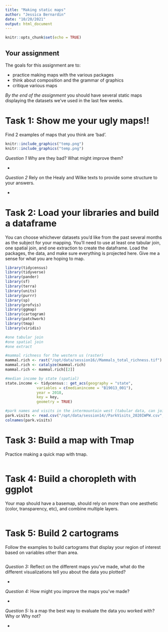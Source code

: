 ```yaml
---
title: "Making static maps"
author: "Jessica Bernardin"
date: "10/20/2021"
output: html_document
---
```


```r
knitr::opts_chunk$set(echo = TRUE)
```


## Your assignment

The goals for this assignment are to:

- practice making maps with the various packages
- think about composition and the grammar of graphics
- critique various maps

_By the end of the assignment_ you should have several static maps displaying the datasets we've used in the last few weeks.

# Task 1: Show me your ugly maps!!
Find 2 examples of maps that you think are 'bad'. 

```r

knitr::include_graphics("temp.png")
knitr::include_graphics("temp.png")

```



_Question 1_ Why are they bad? What might improve them? 

- 

_Question 2_ Rely on the Healy and Wilke texts to provide some structure to your answers.

- 

# Task 2: Load your libraries and build a dataframe
You can choose whichever datasets you'd like from the past several months as the subject for your mapping. You'll need to use at least one tabular join, one spatial join, and one extraction to create the dataframe. Load the packages, the data, and make sure everything is projected here. Give me a sense for what you are hoping to map.

```r

library(tidycensus)
library(tidyverse)
library(pander)
library(sf)
library(terra)
library(units)
library(purrr)
library(sp)
library(profvis)
library(ggmap)
library(cartogram)
library(patchwork)
library(tmap)
library(viridis)

```


```r

#one tabular join
#one spatial join
#one extract

#mammal richness for the western us (raster)
mammal.rich <- rast("/opt/data/session16//Mammals_total_richness.tif")
mammal.rich <- catalyze(mammal.rich)
mammal.rich <- mammal.rich[[2]]

#median income by state (spatial)
state.income <- tidycensus:: get_acs(geography = "state", 
              variables = c(medianincome = "B19013_001"),
              year = 2018,
              key = key,
              geometry = TRUE)

#park names and visits in the intermountain west (tabular data, can join by state)
park.visits <- read.csv("/opt/data/session14//ParkVisits_2020IWPW.csv", skip = 3)
colnames(park.visits)
```


# Task 3: Build a map with Tmap
Practice making a quick map with tmap. 

```r

```





# Task 4: Build a choropleth with ggplot
Your map should have a basemap, should rely on more than one aesthetic (color, transparency, etc), and combine multiple layers.

```r





```



# Task 5: Build 2 cartograms
Follow the examples to build cartograms that display your region of interest based on variables other than area.

```r

```




_Question 3:_ Reflect on the different maps you've made, what do the different visualizations tell you about the data you plotted?

- 

_Question 4:_ How might you improve the maps you've made?

- 

_Question 5:_ Is a map the best way to evaluate the data you worked with? Why or Why not?

- 
